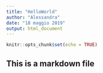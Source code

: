 ```yaml
---
title: "HelloWorld"
author: "Alessandra"
date: "18 maggio 2019"
output: html_document
---
```


```r
knitr::opts_chunk$set(echo = TRUE)
```

## This is a markdown file